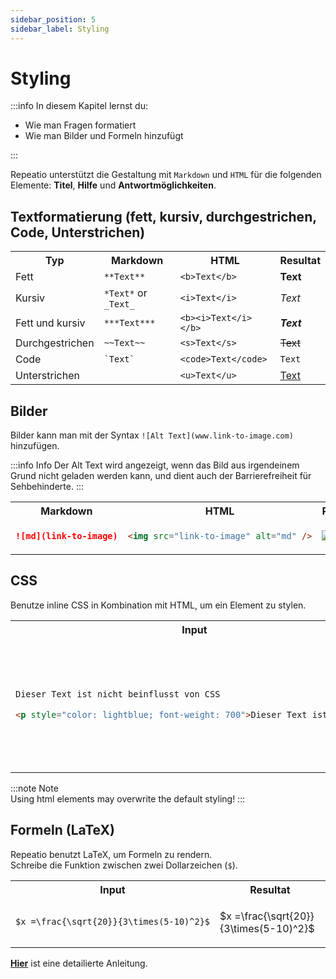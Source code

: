 ```yaml
---
sidebar_position: 5
sidebar_label: Styling
---
```


# Styling

:::info In diesem Kapitel lernst du:

- Wie man Fragen formatiert
- Wie man Bilder und Formeln hinzufügt

:::

Repeatio unterstützt die Gestaltung mit `Markdown` und `HTML` für die folgenden Elemente: **Titel**, **Hilfe** und **Antwortmöglichkeiten**.

<!--

## Zeilenumbrüche

<p>
  Zeilenumbrüche können in Markdown durch drücken der <code>Enter</code> Taste erreicht werden. Um einen Zeilenumbruch
  in HTML zu erreichen, muss <code>&lt;br /&gt;</code> verwendet werden.
</p>

<table>
  <thead>
    <tr>
      <th>Typ</th>
      <th>Markdown</th>
      <th>HTML</th>
      <th>Resultat</th>
    </tr>
  </thead>
  <tbody>
    <tr>
      <td>Einzelner Zeilenumbruch</td>
      <td>
        Oberer Text <br /> Neue Zeile
      </td>
      <td>
        Oberer Text <code>&lt;br /&gt;</code> Neue Zeile
      </td>
      <td>
        Oberer Text <br />
        Neue Zeile
      </td>
    </tr>
    <tr>
      <td>Mehrere Zeilenumbrüche</td>
      <td>
        Text in mehrere<code>&ensp;</code>
        <sup>
          <a href='#footnote-line-break-1'>[1]</a>
        </sup>
        <br />
        Zeilen aufgeteilt
      </td>
      <td>
        Text in mehrere <code>&lt;br /&gt;&lt;br /&gt;</code>Zeilen aufgeteilt
      </td>
      <td>
        Text in mehrere <br /> <br /> Zeilen aufgeteilt
      </td>
    </tr>
  </tbody>
</table>

<p id='footnote-line-break-1'>[1]: Beachte die zwei Leerzeichen!</p>

-->

## Textformatierung (fett, kursiv, durchgestrichen, Code, Unterstrichen)

<table>
  <tr>
    <th>Typ</th>
    <th>Markdown</th>
    <th>HTML</th>
    <th>Resultat</th>
  </tr>
  <tr>
    <td>Fett</td>
    <td>
      <code>**Text**</code>
    </td>
    <td>
      <code>&lt;b&gt;Text&lt;/b&gt;</code>
    </td>
    <td>
      <b>Text</b>
    </td>
  </tr>
  <tr>
    <td>Kursiv</td>
    <td>
      <code>*Text*</code> or <code>_Text_</code>
    </td>
    <td>
      <code>&lt;i&gt;Text&lt;/i&gt;</code>
    </td>
    <td>
      <i>Text</i>
    </td>
  </tr>
  <tr>
    <td>Fett und kursiv</td>
    <td>
      <code>***Text***</code>
    </td>
    <td>
      <code>&lt;b&gt;&lt;i&gt;Text&lt;/i&gt;&lt;/b&gt;</code>
    </td>
    <td>
      <b>
        <i>Text</i>
      </b>
    </td>
  </tr>
  <tr>
    <td>Durchgestrichen</td>
    <td>
      <code>~~Text~~</code>
    </td>
    <td>
      <code>&lt;s&gt;Text&lt;/s&gt;</code>
    </td>
    <td>
      <s>Text</s>
    </td>
  </tr>
  <tr>
    <td>Code</td>
    <td>
      <code>`Text`</code>
    </td>
    <td>
      <code>&lt;code&gt;Text&lt;/code&gt;</code>
    </td>
    <td>
      <code>Text</code>
    </td>
  </tr>
  <tr>
    <td>Unterstrichen</td>
    <td></td>
    <td>
      <code>&lt;u&gt;Text&lt;/u&gt;</code>
    </td>
    <td>
      <u>Text</u>
    </td>
  </tr>
</table>

<!--
## Markdown Formatierung ignorieren

Benutze Rückstriche, um die Markdown Formatierung zu ignorieren.

<table>
  <tr>
    <th>Input</th>
    <th>Resultat</th>
  </tr>
  <tr>
    <td>

```markdown
Dieser \*Text ist nicht beinflusst\* von Markdown
```

  </td>
    <td>
      <p>Dieser *Text ist nicht beinflusst* von Markdown</p>
    </td>
  </tr>
</table>

-->

<!---
## Listen

Es gibt zwei Arten von Listen: **Ungeordnete** und **Geordnete** Listen.

  <table>
    <tr>
      <th>Typ</th>
      <th>Markdown</th>
      <th>HTML</th>
      <th>Resultat</th>
    </tr>
    <tr>
      <td>Ungeordnete Listen</td>
      <td>

```markdown
Text...

- Erstes ungeordnetes Element
- Ein weiteres Element
- Letztes Element

Text außerhalb der Liste
```

</td>
      <td>

```html
Text...
<ul>
  <li>Erstes ungeordnetes Element</li>
  <li>Ein weiteres Element</li>
  <li>Letztes Element</li>
</ul>
Text außerhalb der Liste
```

  </td>
      <td>
        <p>Text...</p>
        <ul>
          <li>Erstes ungeordnetes Element</li>
          <li>Ein weiteres Element</li>
          <li>Letztes Element</li>
        </ul>
        <p>Text außerhalb der Liste</p>
      </td>
    </tr>
    <tr>
      <td>Geordnete Listen</td>
<td>

```markdown
Text...

1. Erstes geordnetes Element
2. Ein weiteres Element
3. Letztes Element

Text außerhalb der Liste
```

</td>
      <td>

```html
Text...
<ol>
  <li>Erstes geordnetes Element</li>
  <li>Ein weiteres Element</li>
  <li>Letztes Element</li>
</ol>
Text außerhalb der Liste
```

  </td>
      <td>
        <p>Text...</p>
        <ol>
          <li>Erstes geordnetes Element</li>
          <li>Ein weiteres Element</li>
          <li>Letztes ElementLetztes Element</li>
        </ol>
        <p>Text außerhalb der Liste</p>
      </td>
    </tr>
  </table>

:::caution Achtung
Um eine Liste in Markdown zu beenden, ist es es notwending eine leere Zeile zwischen der Liste und dem folgenden Inhalt oder zwei Leerzeichen am Ende des letzten Listenelements einzufügen.
:::

:::info Info
Ungeordnete Listen in Markdown können Sterne (<code>\*</code>), Minus-Symbole (<code>-</code>) oder Plus-Symbole (<code>+</code>) verwenden.
:::

-->

<!---
## Tabellen

  <table>
    <tr>
      <th>Markdown</th>
      <th>HTML</th>
      <th>Resultat</th>
    </tr>
    <tr>
      <td>

```markdown
Text

| Überschrift 1 | Überschrift 2 |
| ------------- | :-----------: |
| Element 1     |   Element 2   |
| Element 3     |   Element 4   |

Text außerhalb der Tabelle
```

</td>
  <td>

```html
Text
<table>
  <tr>
    <th>Überschrift 1</th>
    <th style="text-align:center">Überschrift 2</th>
  </tr>
  <tr>
    <td>Element 1</td>
    <td style="text-align:center">Element 2</td>
  </tr>
  <tr>
    <td>Element 3</td>
    <td style="text-align:center">Element 4</td>
  </tr>
</table>
Text außerhalb der Tabelle
```

</td>
      
      <td>
Text

| Überschrift 1 | Überschrift 2 |
| ------------- | :-----------: |
| Element 1     |   Element 2   |
| Element 3     |   Element 4   |

Text außerhalb der Tabelle

</td>
</tr>

  </table>

:::tip Tipp
Benutze die folgendene Syntax unterhalb der Überschrift, um Elemente in einer Markdown Tabelle auszurichten:

- Links (`| :------- |`) ist optional, da es identisch zu `| ------- |` ist
- Mitte (`| :-------: |`)
- Rechts (`| -------: |`)

:::

-->

## Bilder

Bilder kann man mit der Syntax `![Alt Text](www.link-to-image.com)` hinzufügen.

:::info Info
Der Alt Text wird angezeigt, wenn das Bild aus irgendeinem Grund nicht geladen werden kann, und dient auch der Barrierefreiheit für Sehbehinderte.
:::

  <table>
    <tr>
      <th>Markdown</th>
      <th>HTML</th>
      <th>Resultat</th>
    </tr>
    <tr>
      <td>

<!-- Test -->

```markdown
![md](link-to-image)
```

</td>
  <td>

```html
<img src="link-to-image" alt="md" />
```

</td>
      <td>
        <img src="https://upload.wikimedia.org/wikipedia/commons/d/d9/Markdown.png" alt="md" style={{height: "48px"}} />
      </td>
    </tr>
  </table>

## CSS

Benutze inline CSS in Kombination mit HTML, um ein Element zu stylen.

<table>
  <tr>
    <th>Input</th>
    <th>Resultat</th>
  </tr>
  <tr>
    <td>

```markdown
Dieser Text ist nicht beinflusst von CSS

<p style="color: lightblue; font-weight: 700">Dieser Text ist blau</p>
```

</td>
    <td>
      <p>Dieser Text ist nicht beinflusst von CSS</p>
      <p style={{color: "lightblue", fontWeight: 700}}>Dieser Text ist blau</p>
    </td>
  </tr>
</table>

:::note Note  
Using html elements may overwrite the default styling!
:::

## Formeln (LaTeX)

Repeatio benutzt LaTeX, um Formeln zu rendern.  
Schreibe die Funktion zwischen zwei Dollarzeichen (`$`).

<table>
  <tr>
    <th>Input</th>
    <th>Resultat</th>
  </tr>
  <tr>
    <td>

```markdown
$x =\frac{\sqrt{20}}{3\times(5-10)^2}$
```

</td>
    <td>

$x =\frac{\sqrt{20}}{3\times(5-10)^2}$

</td>

  </tr>
</table>

**[Hier](https://github.com/Rllyyy/repeatio/blob/main/.github/Docs/LaTeX.md)** ist eine detailierte Anleitung.

